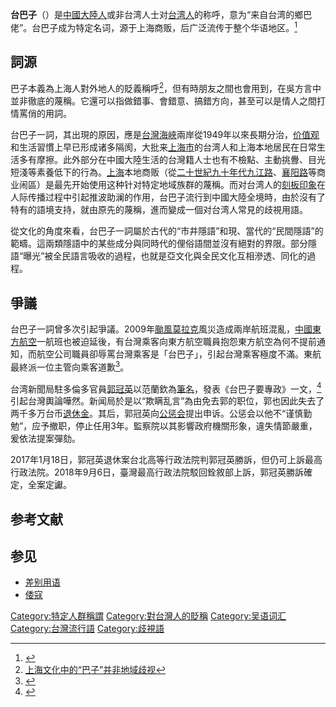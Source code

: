 {{Otheruses|白腹鯖|subject=貶稱|other=可食用魚類}}

{{Multiple issues|
{{Refimprove|time=2017-04-28T19:25:28+00:00}}
{{Original research|time=2021-01-28T12:08:06+00:00}}
}}
'''台巴子'''（{{Sha|p1=dhebazi|ipa=[dᴇ̀pᴀ̋tsɿ᷆]}}）是[[中國大陸人|中國大陸人]]或非台湾人士对[[台湾人|台湾人]]的称呼，意为“来自台湾的鄉巴佬”。台巴子成为特定名词，源于上海商贩，后广泛流传于整个华语地区。<ref name="台灣之光">{{Cite web| url =http://www.libertytimes.com.tw/2009/new/aug/9/today-p6-2.htm| title =《小檔案》台巴子＝鄉巴佬、凱子、傻瓜| author =曾韋禎| date =2009-08-09| publisher =自由電子報| language =zh-tw| accessdate =2011-07-30| deadurl =yes| archiveurl =https://web.archive.org/web/20090912073919/http://www.libertytimes.com.tw/2009/new/aug/9/today-p6-2.htm| archivedate =2009-09-12}}</ref>

== 詞源 ==

巴子本義為上海人對外地人的貶義稱呼<ref>[http://history.sina.com.cn/bk/lszh/2014-04-20/194588679.shtml 上海文化中的“巴子”并非地域歧视]</ref>，但有時朋友之間也會用到，在吳方言中並非徹底的蔑稱。它還可以指做錯事、會錯意、搞錯方向，甚至可以是情人之間打情罵俏的用詞。

台巴子一詞，其出現的原因，應是[[台灣海峽|台灣海峽]]兩岸從1949年以來長期分治，[[价值观|价值观]]和生活習慣上早已形成诸多隔阂，大批来[[上海市|上海市]]的台湾人和上海本地居民在日常生活多有摩擦。此外部分在中國大陸生活的台灣籍人士也有不檢點、主動挑釁、目光短淺等素養低下的行為。[[上海|上海]]本地商贩（從[[二十世紀|二十世紀]][[九十年代|九十年代]][[九江路_(上海)|九江路]]、[[襄阳路|襄阳路]]等商业闹區）是最先开始使用这种针对特定地域族群的蔑稱。而对台湾人的[[刻板印象|刻板印象]]在人际传播过程中引起推波助澜的作用，台巴子流行到中國大陸全境時，由於沒有了特有的語境支持，就由原先的蔑稱，進而變成一個对台湾人常見的歧視用語。

從文化的角度來看，台巴子一詞屬於古代的“市井隱語”和現、當代的“民間隱語”的範疇。這兩類隱語中的某些成分與同時代的俚俗語間並沒有絕對的界限。部分隱語“曝光”被全民語言吸收的過程，也就是亞文化與全民文化互相滲透、同化的過程。

==爭議==
台巴子一詞曾多次引起爭議。2009年[[颱風莫拉克_(2009年)|颱風莫拉克]]風災造成兩岸航班混亂，[[中國東方航空|中國東方航空]]一航班也被迫延後，有台灣乘客向東方航空職員抱怨東方航空為何不提前通知，而航空公司職員卻辱罵台灣乘客是「台巴子」，引起台灣乘客極度不滿。東航最終派一位主管向乘客道歉<ref name="東方航空">{{Cite web| url =http://www.libertytimes.com.tw/2009/new/aug/9/today-p6.htm| title =中國東方航空人員 尊称我旅客台巴子| author =姚介修| date =2009-08-09| publisher =自由電子報| language =zh-tw| accessdate =2011-07-30| deadurl =yes| archiveurl =https://web.archive.org/web/20110326200820/http://www.libertytimes.com.tw/2009/new/aug/9/today-p6.htm| archivedate =2011-03-26}}</ref>。

台湾新聞局駐多倫多官員[[郭冠英|郭冠英]]以范蘭欽為[[筆名|筆名]]，發表《台巴子要專政》一文，<ref name="台巴子要專政">{{Cite web | url = http://woosean.pixnet.net/blog/post/23605820-%E5%A5%87%E6%96%87%EF%BC%9A%E5%8F%B0%E5%B7%B4%E5%AD%90%E8%A6%81%E5%B0%88%E6%94%BF | title = 台巴子要專政 | author = 范蘭欽（郭冠英） | date = 2009-03-14 | publisher = 樂多日誌 | language = zh-tw | accessdate = 2011-07-30 | archive-date = 2019-05-17 | archive-url = https://web.archive.org/web/20190517014852/http://woosean.pixnet.net/blog/post/23605820-%e5%a5%87%e6%96%87%ef%bc%9a%e5%8f%b0%e5%b7%b4%e5%ad%90%e8%a6%81%e5%b0%88%e6%94%bf | dead-url = no }}</ref>引起台灣輿論嘩然。新闻局於是以“欺瞒乱言”為由免去郭的职位，郭也因此失去了两千多万台币[[退休金|退休金]]。其后，郭冠英向[[公惩会|公惩会]]提出申诉。公惩会以他不“谨慎勤勉”，应予撤职，停止任用3年。監察院以其影響政府機關形象，違失情節嚴重，爰依法提案彈劾。

2017年1月18日，郭冠英退休案台北高等行政法院判郭冠英勝訴，但仍可上訴最高行政法院。2018年9月6日，臺灣最高行政法院駁回銓敘部上訴，郭冠英勝訴確定，全案定讞。

==参考文献==
{{reflist}}

==参见==
*[[差别用语|差别用语]]
*[[倭寇|倭寇]]
[[Category:特定人群稱謂|Category:特定人群稱謂]]
[[Category:對台灣人的貶稱|Category:對台灣人的貶稱]]
[[Category:吴语词汇|Category:吴语词汇]]
[[Category:台灣流行語|Category:台灣流行語]]
[[Category:歧視語|Category:歧視語]]